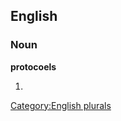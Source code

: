 ==English==

===Noun===
'''protocoels'''

# {{plural of|[[protocoel]]}}

[[Category:English plurals]]